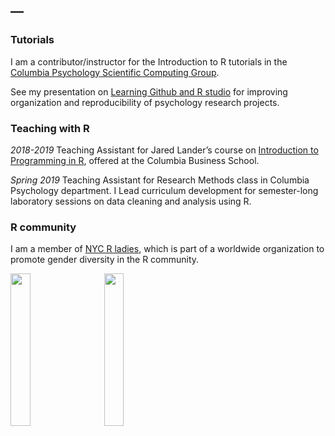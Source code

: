 ---
---

<link rel="stylesheet" href="styles.css" type="text/css">


### Tutorials

I am a contributor/instructor for the Introduction to R tutorials in the [Columbia Psychology Scientific Computing Group](https://cu-psych-computing.github.io/cu-psych-comp-tutorial/).  

See my presentation on [Learning Github and R studio](talks/labmtg_github_rstudio.pdf) for improving organization and reproducibility of psychology research projects.

### Teaching with R 

*2018-2019*  Teaching Assistant for Jared Lander's course on [Introduction to Programming in R](https://www8.gsb.columbia.edu/courses/mba/2019/spring/b8144-001), offered at the Columbia Business School. 

*Spring 2019* Teaching Assistant for Research Methods class in Columbia Psychology department. I Lead curriculum development for semester-long laboratory sessions on data cleaning and analysis using R.


### R community 
I am a member of [NYC R ladies](https://www.rladiesnyc.org/), which is part of a worldwide organization to promote gender diversity in the R community. 

<img src="images/RLadiesNYC.jpeg" style="width:25%; margin-right: 20px" align="center">
<img src="images/tidyverse.png" style="width:25%; margin-right: 20px" align="center">


